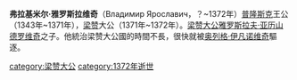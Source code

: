 '''弗拉基米尔·雅罗斯拉维奇'''（Владимир Ярославич，？~1372年）[[普隆斯克|普隆斯克]]王公（1343年~1371年），[[梁赞|梁赞]]大公（1371年~1372年）。[[梁赞大公|梁赞大公]][[雅罗斯拉夫·亚历山德罗维奇|雅罗斯拉夫·亚历山德罗维奇]]之子。他統治梁赞大公國的時間不長，很快就被[[奥列格·伊凡诺维奇|奥列格·伊凡诺维奇]]驅逐。

{{start box}}
{{s-before|[[奥列格·伊万诺维奇|奥列格·伊万诺维奇]]}}
{{s-title|[[梁赞大公|梁赞大公]]|1371~1372}}
{{s-after|[[奥列格·伊万诺维奇|奥列格·伊万诺维奇]]}}
{{end box}}
{{European royalty-stub}}
[[category:梁赞大公|category:梁赞大公]]
[[category:1372年逝世|category:1372年逝世]]